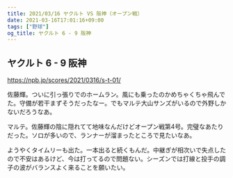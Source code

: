 ```yaml
---
title: 2021/03/16 ヤクルト VS 阪神（オープン戦）
date: 2021-03-16T17:01:16+09:00
tags: ["野球"]
og_title: ヤクルト 6 - 9 阪神
---
```


## ヤクルト 6 - 9 阪神

https://npb.jp/scores/2021/0316/s-t-01/


佐藤輝。ついに引っ張りでのホームラン。風にも乗ったのかめちゃくちゃ飛んでた。守備が若干まずそうだったなー。でもマルテ大山サンズがいるので外野しかないだろうなあ。

マルテ。佐藤輝の陰に隠れてて地味なんだけどオープン戦第4号。完璧なあたりだった。ソロが多いので、ランナーが溜まったところで見たいなあ。

ようやくタイムリーも出た。一本出ると続くもんだ。中継ぎが相次いで失点したので不安はあるけど、今は打ってるので問題ない。シーズンでは打線と投手の調子の波がバランスよく来ることを願いたい。